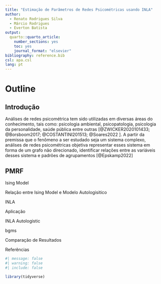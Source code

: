 ```yaml
---
title: "Estimação de Parâmetros de Redes Psicométricas usando INLA"
author:
  - Renato Rodrigues Silva
  - Márcio Rodrigues 
  - Everton Batista
output: 
  quarto::quarto_article:
    number_sections: yes
    toc: yes
    journal_format: "elsevier"
bibliography: reference.bib
csl: apa.csl
lang: pt
---
```


# Outline

## Introdução

Análises de redes psicométrica tem sido utilizadas em diversas áreas do conhecimento, tais como: psicologia ambiental, psicopatologia, psicologia da personalidade, saúde pública entre outras [@ZWICKER2020101433; @Borsboom2017; @COSTANTINI201513; @Soares2022 ]. A partir da premissa que o fenômeno a ser estudado seja um sistema complexo, análises de redes psicométricas objetiva representar esses sistema em forma de um grafo não direcionado, identificar relações entre as variáveis desses sistema e padrões de agrupamentos [@Epskamp2022]

## PMRF

Ising Model

Relação entre Ising Model e Modelo Autologisitico

INLA

Aplicação

INLA Autologistic

bgms

Comparação de Resultados

Referências

```r
#| message: false
#| warning: false
#| include: false  

library(tidyverse)
```
